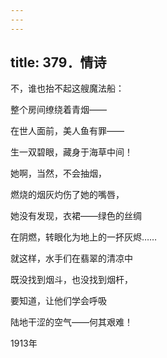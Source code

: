 ```yaml
---
---
---
```

title: 379．情诗
---




不，谁也抬不起这艘魔法船：

整个房间缭绕着青烟——

在世人面前，美人鱼有罪——

生一双碧眼，藏身于海草中间！

她啊，当然，不会抽烟，

燃烧的烟灰灼伤了她的嘴唇，

她没有发现，衣裙——绿色的丝绸

在阴燃，转眼化为地上的一抔灰烬……

就这样，水手们在翡翠的清凉中

既没找到烟斗，也没找到烟杆，

要知道，让他们学会呼吸

陆地干涩的空气——何其艰难！

1913年